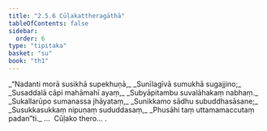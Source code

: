 ```yaml
---
title: "2.5.6 Cūḷakattheragāthā"
tableOfContents: false
sidebar:
  order: 6
type: "tipitaka"
basket: "su"
book: "th1"
---
```



<DynamicBreadcrumb />

<Division number="211" book="th1" bookNo="19" page="260">

<Paragraph number="417" type="verses" book="th1">
_“Nadanti morā susikhā supekhuṇā,_  
_Sunīlagīvā sumukhā sugajjino;_  
_Susaddalā cāpi mahāmahī ayaṃ,_  
_Subyāpitambu suvalāhakaṃ nabhaṃ._  

</Paragraph>

</Division>
<Division number="212" book="th1" bookNo="19" page="261">

<Paragraph number="418" type="verses" book="th1">
_Sukallarūpo sumanassa jhāyataṃ,_  
_Sunikkamo sādhu subuddhasāsane;_  
_Susukkasukkaṃ nipuṇaṃ sududdasaṃ,_  
_Phusāhi taṃ uttamamaccutaṃ padan”ti._  


</Paragraph>
</Division>

<Paragraph number="419" type="center" book="th1">
…  Cūḷako thero… .
</Paragraph>